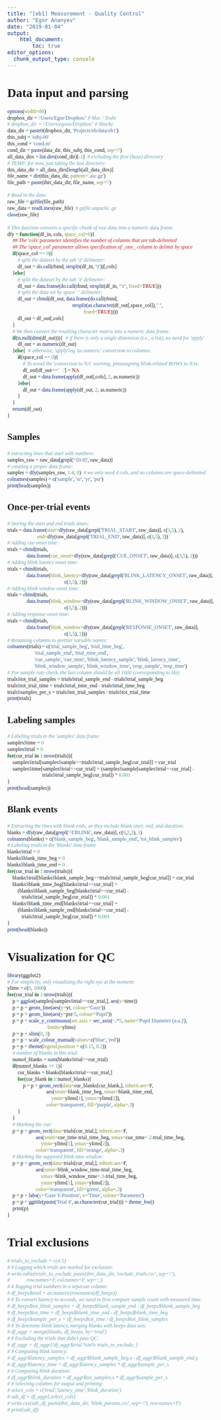 ```yaml
---
title: "[eb1] Measurement - Quality Control"
author: "Egor Ananyev"
date: "2019-01-04"
output:
    html_document:
        toc: true
editor_options: 
  chunk_output_type: console
---
```


<style type="text/css">
body, td{
  font-family: Cambria;
}
code.r{
  font-family: Inconsolata;
}
</style>

# Data input and parsing
```r
options(width=80)
dropbox_dir = '/Users/Egor/Dropbox/' # Mac / Toshi
# dropbox_dir = '/Users/egora/Dropbox/' # Shocky
data_dir = paste0(dropbox_dir, 'Projects/eb/data/eb1')
this_subj = 'subj-00'
this_cond = 'cond-m'
cond_dir = paste(data_dir, this_subj, this_cond, sep='/')
all_data_dirs = list.dirs(cond_dir)[-1]  # excluding the first (base) directory
# TEMP: for now, just taking the last directory:
this_data_dir = all_data_dirs[length(all_data_dirs)]
file_name = dir(this_data_dir, pattern='.asc.gz')
file_path = paste(this_data_dir, file_name, sep='/')
```

```r
# Read in the data:
raw_file = gzfile(file_path)
raw_data = readLines(raw_file)  # gzfile unpacks .gz
close(raw_file)

# This function converts a specific chunk of raw data into a numeric data frame.
dfy = function(df_in, cols, space_col=0){
    ## The 'cols' parameter identifies the number of columns that are tab-delimited
    ## The 'space_col' parameter allows specification of _one_ column to delimit by space
    if(space_col == 0){
        # split the dataset by the tab '\t' delimeter:
        df_out = do.call(rbind, strsplit(df_in, '\t'))[,cols]
    }else{
        # split the dataset by the tab '\t' delimeter:
        df_out = data.frame(do.call(rbind, strsplit(df_in, "\t", fixed=TRUE)))
        # split the data set by space ' ' delimeter:
        df_out = cbind(df_out, data.frame(do.call(rbind, 
                                                  strsplit(as.character(df_out[,space_col])," ", 
                                                           fixed=TRUE))))
        df_out = df_out[,cols]
    }
    # We then convert the resulting character matrix into a numeric data frame:
    if(is.null(dim(df_out))){  # if there is only a single dimension (i.e., a list), no need for 'apply'
        df_out = as.numeric(df_out)
    }else{  # otherwise, 'apply'ing 'as.numeric' conversion to columns:
        if(space_col == 0){
            # To avoid the 'conversion to NA' warning, preassigning blink-related ROWS to NAs:
            df_out[df_out=='   .'] = NA
            df_out = data.frame(apply(df_out[,cols], 2, as.numeric))
        }else{
            df_out = data.frame(apply(df_out, 2, as.numeric))
        }
    }
    return(df_out)
}
```

## Samples
```r
# extracting lines that start with numbers:
samples_raw = raw_data[grepl('^[0-9]', raw_data)]
# creating a proper data frame:
samples = dfy(samples_raw, 1:4, 0)  # we only need 4 cols, and no columns are space-delimited
colnames(samples) = c('sample', 'xr', 'yr', 'psr')
print(head(samples))
```

## Once-per-trial events
```r
# Storing the start and end trials times:
trials = data.frame(start=dfy(raw_data[grepl('TRIAL_START', raw_data)], c(3,5), 2),
                       end=dfy(raw_data[grepl('TRIAL_END', raw_data)], c(3,5), 2))
# Adding cue onset time:
trials = cbind(trials, 
               data.frame(cue_onset=dfy(raw_data[grepl('CUE_ONSET', raw_data)], c(3,5), 2)))
# Adding blink latency onset time:
trials = cbind(trials, 
               data.frame(blink_latency=dfy(raw_data[grepl('BLINK_LATENCY_ONSET', raw_data)], 
                                            c(3,5), 2)))
# Adding blink window onset time:
trials = cbind(trials, 
               data.frame(blink_window=dfy(raw_data[grepl('BLINK_WINDOW_ONSET', raw_data)], 
                                            c(3,5), 2)))
# Adding response onset time:
trials = cbind(trials, 
               data.frame(blink_window=dfy(raw_data[grepl('RESPONSE_ONSET', raw_data)], 
                                            c(3,5), 2)))
# Renaming columns to prettier variable names:
colnames(trials) = c('trial_sample_beg', 'trial_time_beg', 
                     'trial_sample_end', 'trial_time_end',
                     'cue_sample', 'cue_time', 'blink_latency_sample', 'blink_latency_time',
                     'blink_window_sample', 'blink_window_time', 'resp_sample', 'resp_time')
# For sample rate check, the last column should be all 1000 (corresponding to Hz):
trials$tot_trial_samples = trials$trial_sample_end - trials$trial_sample_beg
trials$tot_trial_time = trials$trial_time_end - trials$trial_time_beg
trials$samples_per_s = trials$tot_trial_samples / trials$tot_trial_time
print(trials)
```

## Labeling samples
```r
# Labeling trials in the 'samples' data frame
samples$time = 0
samples$trial = 0
for(cur_trial in 1:nrow(trials)){
    samples$trial[samples$sample>=trials$trial_sample_beg[cur_trial]] = cur_trial
    samples$time[samples$trial==cur_trial] = (samples$sample[samples$trial==cur_trial] - 
                           trials$trial_sample_beg[cur_trial]) * 0.001
}
print(head(samples))
```

## Blank events
```r
# Extracting the lines with blank ends, as they include blank start, end, and duration:
blanks = dfy(raw_data[grepl('^EBLINK', raw_data)], c(6,2,3), 1)
colnames(blanks) = c('blank_sample_beg', 'blank_sample_end', 'tot_blink_samples')
# Labeling trials in the 'blanks' data frame
blanks$trial = 0
blanks$blank_time_beg = 0
blanks$blank_time_end = 0
for(cur_trial in 1:nrow(trials)){
    blanks$trial[blanks$blank_sample_beg>=trials$trial_sample_beg[cur_trial]] = cur_trial
    blanks$blank_time_beg[blanks$trial==cur_trial] =
        (blanks$blank_sample_beg[blanks$trial==cur_trial] - 
           trials$trial_sample_beg[cur_trial]) * 0.001
    blanks$blank_time_end[blanks$trial==cur_trial] =
        (blanks$blank_sample_end[blanks$trial==cur_trial] - 
           trials$trial_sample_beg[cur_trial]) * 0.001
}
print(head(blanks))
```

# Visualization for QC
```r
library(ggplot2)
# For simplicity, only visualizing the right eye at the moment:
ylims = c(0, 1000)
for(cur_trial in 1:nrow(trials)){
    p = ggplot(samples[samples$trial==cur_trial,], aes(x=time))
    p = p + geom_line(aes(y=yr, colour='Gaze'))
    p = p + geom_line(aes(y=psr/5, colour='Pupil'))
    p = p + scale_y_continuous(sec.axis = sec_axis(~.*5, name='Pupil Diameter (a.u.)'),
                               limits=ylims)
    p = p + xlim(0, 3)
    p = p + scale_colour_manual(values=c('blue', 'red'))
    p = p + theme(legend.position = c(0.15, 0.2))
    # number of blanks in this trial:
    numof_blanks = sum(blanks$trial==cur_trial)
    if(numof_blanks >= 1){
        cur_blanks = blanks[blanks$trial==cur_trial,]
        for(cur_blank in 1:numof_blanks){
            p = p + geom_rect(data=cur_blanks[cur_blank,], inherit.aes=F, 
                              aes(xmin=blank_time_beg, xmax=blank_time_end, 
                                  ymin=ylims[1], ymax=ylims[2]),
                              color='transparent', fill='purple', alpha=.3)
        }
    }
    # Marking the cue:
    p = p + geom_rect(data=trials[cur_trial,], inherit.aes=F, 
                      aes(xmin=cue_time-trial_time_beg, xmax=cue_time+.2-trial_time_beg, 
                          ymin=ylims[1], ymax=ylims[2]),
                      color='transparent', fill='orange', alpha=.3)
    # Marking the supposed blink time window:
    p = p + geom_rect(data=trials[cur_trial,], inherit.aes=F, 
                      aes(xmin=blink_window_time-trial_time_beg, 
                          xmax=blink_window_time+.3-trial_time_beg, 
                          ymin=ylims[1], ymax=ylims[2]),
                      color='transparent', fill='green', alpha=.3)
    p = p + labs(y='Gaze Y-Position', x='Time', colour='Parameter')
    p = p + ggtitle(paste('Trial #', as.character(cur_trial))) + theme_bw()
    print(p)
}
```

# Trial exclusions
```r
# trials_to_exclude = c(4:5)
# # Logging which trials are marked for exclusion:
# write.table(trials_to_exclude, paste(this_data_dir, 'exclude_trials.csv', sep='/'),
#             row.names=F, col.names=F, sep=',')
# # Tagging trial numbers in a separate column:
# df_beeps$trial = as.numeric(rownames(df_beeps))
# # To convert latency to seconds, we need to first compare sample count with measured time:
# df_beeps$tot_blink_samples = df_beeps$blank_sample_end - df_beeps$blank_sample_beg
# df_beeps$tot_time = df_beeps$blank_time_end - df_beeps$blank_time_beg
# df_beeps$sample_per_s = df_beeps$tot_time / df_beeps$tot_blink_samples
# # To detemine blink latency, merging blanks with beeps data sets:
# df_aggr = merge(blanks, df_beeps, by='trial')
# # Excluding the trials that didn't pass QC:
# df_aggr = df_aggr[!df_aggr$trial %in% trials_to_exclude, ]
# # Computing blink latency:
# df_aggr$latency_samples = df_aggr$blank_sample_beg.x - df_aggr$blank_sample_end.y
# df_aggr$latency_time = df_aggr$latency_samples * df_aggr$sample_per_s
# # Computing blink duration:
# df_aggr$blink_duration = df_aggr$tot_samples.x * df_aggr$sample_per_s
# # Selecting columns for output and printing:
# select_cols = c('trial','latency_time','blink_duration')
# sub_df = df_aggr[,select_cols]
# write.csv(sub_df, paste(this_data_dir, 'blink_params.csv', sep='/'), row.names=F)
# print(sub_df)
```